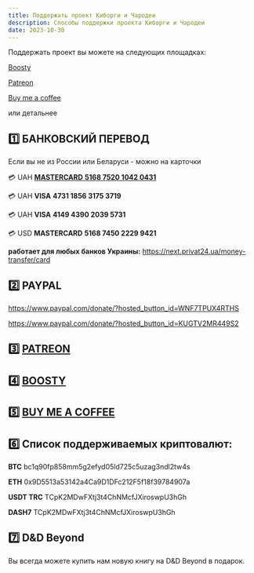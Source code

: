 ```yaml
---
title: Поддержать проект Киборги и Чародеи
description: Способы поддержки проекта Киборги и Чародеи
date: 2023-10-30
---
```



Поддержать проект вы можете на следующих площадках:

[Boosty](https://boosty.to/cyborgsandmages)

[Patreon](https://www.patreon.com/palikhov)

[Buy me a coffee](https://www.buymeacoffee.com/cyborgsandmages)

или детальнее

## :one: БАНКОВСКИЙ ПЕРЕВОД

  Если вы не из России или Беларуси - можно на карточки  

:credit_card: UAH [**MASTERCARD**  **5168 7520 1042 0431** ](https://next.privat24.ua/money-transfer/form/%7B%22form%22:%7B%22receiver%22:%7B%22source%22:%22manual%22,%22number%22:%225168752010420431%22%7D,%22amount%22:%22200%22,%22currency%22:%22UAH%22%7D%7D) 

:credit_card: UAH **VISA** **4731 1856 3175 3719** 

:credit_card: UAH **VISA** **4149 4390 2039 5731** 

:credit_card: USD **MASTERCARD** **5168 7450 2229 9421**

**работает для любых банков Украины:**  https://next.privat24.ua/money-transfer/card

## :two: **PAYPAL**

https://www.paypal.com/donate/?hosted_button_id=WNF7TPUX4RTHS

https://www.paypal.com/donate/?hosted_button_id=KUGTV2MR449S2

## :three: [**PATREON**](http://patreon.com/palikhov/) 

## :four: [**BOOSTY**](https://boosty.to/cyborgsandmages)

## :five: [**BUY ME A COFFEE**](https://www.buymeacoffee.com/cyborgsandmages)

## :six:  **Список поддерживаемых криптовалют:**

**BTC**   bc1q90fp858mm5g2efyd05ld725c5uzag3ndl2tw4s

**ETH**   0x9D5513a53142a4Ca9D1DFc212F5f18f39784907a

**USDT TRC**   TCpK2MDwFXtj3t4ChNMcfJXiroswpU3hGh

**DASH7**   TCpK2MDwFXtj3t4ChNMcfJXiroswpU3hGh

## :seven: D&D Beyond

Вы всегда можете купить нам новую книгу на D&D Beyond в подарок.

## 

